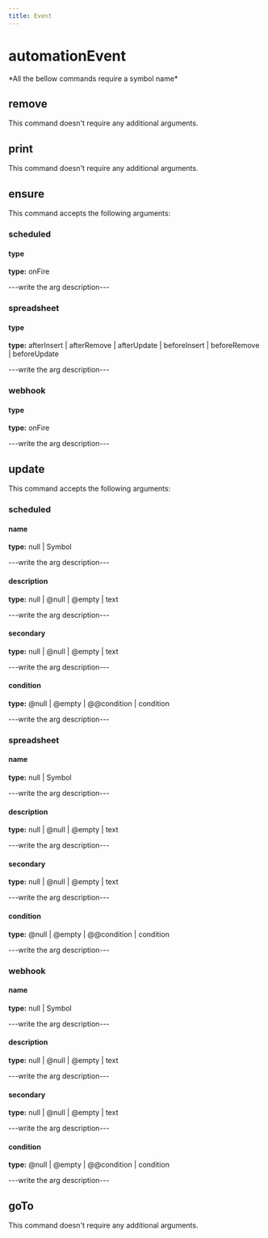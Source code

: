 ```yaml
---
title: Event
---
```


# automationEvent


  <Callout type="error" emoji="">
   *All the bellow commands require a symbol name*
  </Callout>

## remove

This command doesn't require any additional arguments.


## print

This command doesn't require any additional arguments.


## ensure

This command accepts the following arguments:

### scheduled
#### type
**type:** onFire

---write the arg description---

### spreadsheet
#### type
**type:** afterInsert | afterRemove | afterUpdate | beforeInsert | beforeRemove | beforeUpdate

---write the arg description---

### webhook
#### type
**type:** onFire

---write the arg description---


## update

This command accepts the following arguments:

### scheduled
#### name
**type:** null | Symbol

---write the arg description---

#### description
**type:** null | @null | @empty | text

---write the arg description---

#### secondary
**type:** null | @null | @empty | text

---write the arg description---

#### condition
**type:** @null | @empty | @@condition | condition

---write the arg description---

### spreadsheet
#### name
**type:** null | Symbol

---write the arg description---

#### description
**type:** null | @null | @empty | text

---write the arg description---

#### secondary
**type:** null | @null | @empty | text

---write the arg description---

#### condition
**type:** @null | @empty | @@condition | condition

---write the arg description---

### webhook
#### name
**type:** null | Symbol

---write the arg description---

#### description
**type:** null | @null | @empty | text

---write the arg description---

#### secondary
**type:** null | @null | @empty | text

---write the arg description---

#### condition
**type:** @null | @empty | @@condition | condition

---write the arg description---


## goTo


This command doesn't require any additional arguments.

